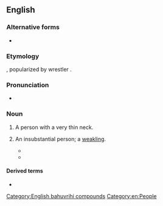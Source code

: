 {{also|pencilneck}}
==English==

===Alternative forms===
* {{alter|en|pencilneck|pencil neck}}

===Etymology===
{{compound|en|pencil|neck}}, popularized by wrestler {{w|Freddie Blassie}}.

===Pronunciation===
* {{audio|en|En-au-pencil-neck.ogg|Audio (AU)}}

===Noun===
{{en-noun|head=[[pencil]]-[[neck]]}}

# {{lb|en|informal}} A person with a very thin neck.
# {{lb|en|idiomatic|US|pejorative}} An insubstantial person; a [[weakling]].
#: {{ux|en|That '''pencil-neck''' from systems isn't going tell me what I can't do.}}
#* {{quote-song|en|year=1977|title=Pencil Neck Geek|author=Pete Cicero; Martin Margulies|artist={{w|Freddie Blassie}} & The Geekettes|passage=Mom said, “Sell it to the circus, what the heck.” / Dad said, “Nope, this one's a '''pencil neck''' / And if there's one thing lower than a side show freak / It's a grit eatin', scum suckin', '''pencil neck''' geek.”}}
#* {{quote-book|en|quotee=Donald Trump|author=Kevin Sullivan|title=Trump on Trial|year=2020|publisher=Simon and Schuster|pageurl=https://books.google.com/books?id=Bw_rDwAAQBAJ&pg=PA217&dq=%22pencil-neck%22&hl=&cd=20&source=gbs_api#v=onepage&q=%22pencil-neck%22&f=false|isbn=978-1-9821-5301-4|author2=Mary Jordan|page=217|passage=On Thursday, March 28, Trump took the stage in Grand Rapids, Michigan, for a  campaign rally, where he unleashed a new schoolyard nickname: “little '''pencil-neck''' Adam Schiff.”}}

====Derived terms====
* {{l|en|pencil-necked}}

[[Category:English bahuvrihi compounds]]
[[Category:en:People]]